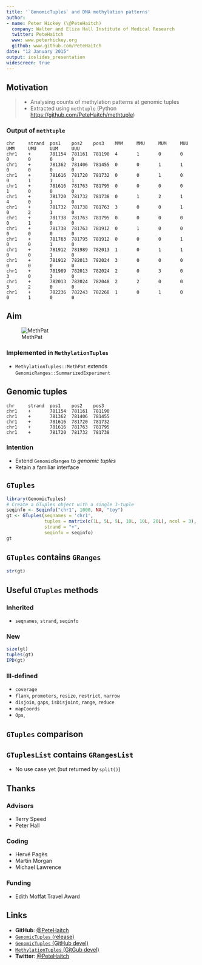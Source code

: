 ```yaml
---
title: '`GenomicTuples` and DNA methylation patterns'
author:
- name: Peter Hickey (\@PeteHaitch)
  company: Walter and Eliza Hall Institute of Medical Research
  twitter: PeteHaitch
  www: www.peterhickey.org
  github: www.github.com/PeteHaitch
date: "12 January 2015"
output: ioslides_presentation
widescreen: true
---
```


## Motivation {.smaller .build}

> - Analysing counts of methylation patterns at genomic tuples
> - Extracted using `methtuple` (Python [https://github.com/PeteHaitch/methtuple](https://github.com/PeteHaitch/methtuple))

### Output of `methtuple` 

```
chr     strand  pos1    pos2    pos3    MMM     MMU     MUM     MUU     UMM     UMU     UUM     UUU
chr1    +       781154  781161  781190  4       1       0       0       0       0       0       0
chr1    +       781362  781406  781455  0       0       1       1       0       0       0       0
chr1    +       781616  781720  781732  0       0       1       0       0       1       1       1
chr1    +       781616  781763  781795  0       0       0       0       1       0       0       0
chr1    +       781720  781732  781738  0       1       2       1       4       0       1       0
chr1    +       781732  781738  781763  3       0       0       1       0       2       1       0
chr1    +       781738  781763  781795  0       0       0       0       0       1       0       0
chr1    +       781738  781763  781912  0       1       0       0       0       0       0       0
chr1    +       781763  781795  781912  0       0       0       1       0       0       1       0
chr1    +       781912  781989  782013  1       0       1       1       0       0       1       0
chr1    +       781912  782013  782024  3       0       0       0       0       0       0       0
chr1    +       781989  782013  782024  2       0       3       0       3       0       3       0
chr1    +       782013  782024  782048  2       2       0       0       3       2       0       0
chr1    +       782236  782243  782268  1       0       1       0       0       1       0       0
```

## Aim {.build}

![MethPat](MethPat.png)

### Implemented in `MethylationTuples`

- `MethylationTuples::MethPat` extends `GenomicRanges::SummarizedExperiment`

## Genomic tuples

```
chr     strand  pos1    pos2    pos3
chr1    +       781154  781161  781190
chr1    +       781362  781406  781455
chr1    +       781616  781720  781732
chr1    +       781616  781763  781795
chr1    +       781720  781732  781738
```

### Intention

- Extend `GenomicRanges` to _genomic tuples_
- Retain a familiar interface

## `GTuples` 

```r
library(GenomicTuples)
# Create a GTuples object with a single 3-tuple
seqinfo <- Seqinfo("chr1", 1000, NA, "toy")
gt <- GTuples(seqnames = 'chr1', 
              tuples = matrix(c(1L, 5L, 5L, 10L, 10L, 20L), ncol = 3), 
              strand = "+", 
              seqinfo = seqinfo)
gt
```

## `GTuples` contains `GRanges` {.smaller}

```r
str(gt)
```

## Useful `GTuples` methods

### Inherited

- `seqnames`, `strand`, `seqinfo`

### New

```r
size(gt)
tuples(gt)
IPD(gt)
```

### Ill-defined

- `coverage`
- `flank`, `promoters`, `resize`, `restrict`, `narrow` 
- `disjoin`, `gaps`, `isDisjoint`, `range`, `reduce`
- `mapCoords`
- `Ops`, 

## `GTuples` comparison

## `GTuplesList` contains `GRangesList`

- No use case yet (but returned by `split()`)

## Thanks

### Advisors

- Terry Speed
- Peter Hall

### Coding

- Hervé Pagès
- Martin Morgan
- Michael Lawrence

### Funding

- Edith Moffat Travel Award

## Links

- __GitHub__: [\@PeteHaitch](https://github.com/PeteHaitch/)
- [`GenomicTuples` (release)](http://bioconductor.org/packages/release/bioc/html/GenomicTuples.html)
- [`GenomicTuples` (GitHub devel)](https://github.com/PeteHaitch/GenomicTuples)
- [`MethylationTuples` (GitGub devel)](https://github.com/PeteHaitch/MethylationTuples)
- __Twitter__: [\@PeteHaitch](https://twitter.com/PeteHaitch)
